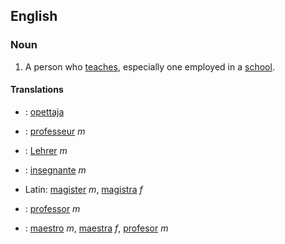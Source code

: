 ==English==
===Noun===
# A person who [[teach]]es, especially one employed in a [[school]].

====Translations====
*{{msg:fi}}: [[opettaja]]
*{{msg:fr}}: [[professeur]] ''m''
*{{msg:de}}: [[Lehrer]] ''m''
*{{msg:it}}: [[insegnante]] ''m''
*Latin: [[magister]] ''m'', [[magistra]] ''f''
*{{msg:pt}}: [[professor#Portuguese|professor]] ''m''
*{{msg:es}}: [[maestro#Spanish|maestro]] ''m'', [[maestra#Spanish|maestra]] ''f'', [[profesor]] ''m''
